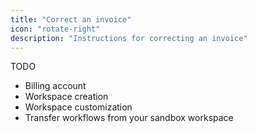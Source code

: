 ```yaml
---
title: "Correct an invoice"
icon: "rotate-right"
description: "Instructions for correcting an invoice"
---
```


TODO

* Billing account
* Workspace creation
* Workspace customization
* Transfer workflows from your sandbox workspace